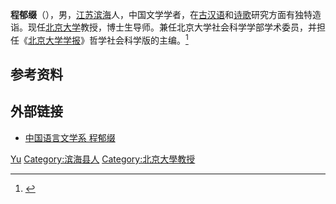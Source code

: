 {{Infobox_Person
| name =程郁缀
|image= 
|box_width= 
|occupation= [[北京大学|北京大学]][[北京大学中文系|中文系]][[教授|教授]]
| period = 
|birth_name=
| other_names =
| Sex =男
|birth_date= 1950年
|birth_place= [[江苏|江苏]][[滨海县|滨海]]
|death_date= 
|death_place= 
| nationality ={{PRC}}
| residence =
| party =
| religion =
| spouse = 
| relatives = 
|education= [[北京大学中文系|北京大学中文系]]文学专业学士
| past = 
}}
'''程郁缀'''（{{bd|1950年|}}），男，[[江苏|江苏]][[滨海县|滨海]]人，中国文学学者，在[[古汉语|古汉语]]和[[诗歌|诗歌]]研究方面有独特造诣。现任[[北京大学|北京大学]]教授，博士生导师。兼任北京大学社会科学学部学术委员，并担任《[[北京大学学报|北京大学学报]]》哲学社会科学版的主编。<ref>{{Cite web|title=人物风采详情|url=https://chinese.pku.edu.cn/rwfc/1224326.htm|access-date=2021-07-09|work=北大中文系|archive-date=2021-07-09|archive-url=https://web.archive.org/web/20210709215609/https://chinese.pku.edu.cn/rwfc/1224326.htm|dead-url=no}}</ref>

== 参考资料 ==
{{reflist}}

== 外部链接 ==
* [https://web.archive.org/web/20120502141440/http://chinese.pku.edu.cn/artDetail.jspx?channelArtId=2 中国语言文学系 程郁缀]

{{全国古籍保护工作专家委员会}}

{{Authority control}}
{{DEFAULTSORT:Cheng}}
[[Category:程姓|Yu]]
[[Category:滨海县人|Category:滨海县人]]
[[Category:北京大學教授|Category:北京大學教授]]

{{中國人物小作品}}